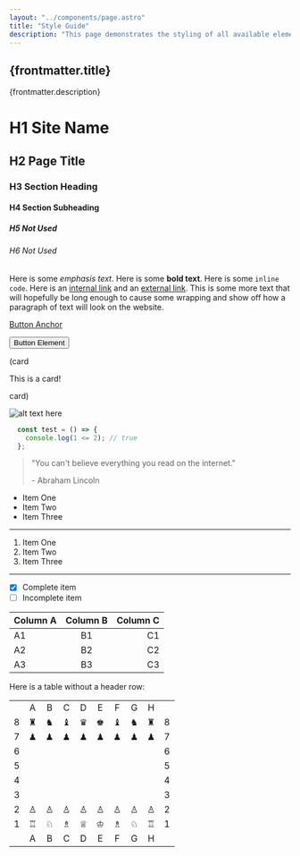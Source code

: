```yaml
---
layout: "../components/page.astro"
title: "Style Guide"
description: "This page demonstrates the styling of all available elements."
---
```


## {frontmatter.title}

<p>{frontmatter.description}</p>

# H1 Site Name

## H2 Page Title

### H3 Section Heading

#### H4 Section Subheading

##### H5 Not Used

###### H6 Not Used

Here is some *emphasis text*. Here is some **bold text**. Here is some `inline code`. Here is an [internal link](/) and an [external link](https://github.com). This is some more text that will hopefully be long enough to cause some wrapping and show off how a paragraph of text will look on the website.

<a class="button" href="/style">Button Anchor</a>

<button>Button Element</button>

(card

This is a card!

card)

![alt text here](/trees.jpg)

```js
  const test = () => {
    console.log(1 <= 2); // true
  };
```

> "You can't believe everything you read on the internet."
>
> \- Abraham Lincoln

- Item One
- Item Two
- Item Three

---

1. Item One
1. Item Two
1. Item Three

---

- [x] Complete item
- [ ] Incomplete item

|Column A | Column B | Column C |
|:--------|:--------:|---------:|
| A1      | B1       | C1       |
| A2      | B2       | C2       |
| A3      | B3       | C3       |

Here is a table without a header row:

|   |         |         |         |         |         |         |         |         |   |
|:-:|:-------:|:-------:|:-------:|:-------:|:-------:|:-------:|:-------:|:-------:|:-:|
|   |    A    |    B    |    C    |    D    |    E    |    F    |    G    |    H    |   |
| 8 | &#9820; | &#9822; | &#9821; | &#9819; | &#9818; | &#9821; | &#9822; | &#9820; | 8 |
| 7 | &#9823; | &#9823; | &#9823; | &#9823; | &#9823; | &#9823; | &#9823; | &#9823; | 7 |
| 6 |         |         |         |         |         |         |         |         | 6 |
| 5 |         |         |         |         |         |         |         |         | 5 |
| 4 |         |         |         |         |         |         |         |         | 4 |
| 3 |         |         |         |         |         |         |         |         | 3 |
| 2 | &#9817; | &#9817; | &#9817; | &#9817; | &#9817; | &#9817; | &#9817; | &#9817; | 2 |
| 1 | &#9814; | &#9816; | &#9815; | &#9813; | &#9812; | &#9815; | &#9816; | &#9814; | 1 |
|   |    A    |    B    |    C    |    D    |    E    |    F    |    G    |    H    |   |